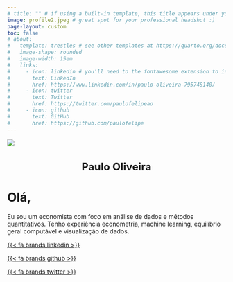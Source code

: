 ---
# title: "" # if using a built-in template, this title appears under your photo
image: profile2.jpeg # great spot for your professional headshot :) 
page-layout: custom
toc: false
# about: 
#   template: trestles # see other templates at https://quarto.org/docs/websites/website-about.html#templates
#   image-shape: rounded
#   image-width: 15em
#   links:
#     - icon: linkedin # you'll need to the fontawesome extension to include icons: https://github.com/quarto-ext/fontawesome
#       text: LinkedIn
#       href: https://www.linkedin.com/in/paulo-oliveira-795748140/
#     - icon: twitter
#       text: Twitter
#       href: https://twitter.com/paulofelipeao
#     - icon: github
#       text: GitHub
#       href: https://github.com/paulofelipe
---

::::: {.title-page}

::: {.title-container}

<div>
  <img src="profile3.jpeg" class="center-image">
  <h1 style="text-align: center;font-weight:700;font-size:1.5rem;">Paulo Oliveira</h1>
</div>

<div>
# Olá, {.title-home}

Eu sou um economista com foco em análise de dados e métodos quantitativos. Tenho experiência econometria, machine learning, equilíbrio geral computável e visualização de dados.


<div class="links-flex">
[{{< fa brands linkedin >}}](https://www.linkedin.com/in/paulo-oliveira-795748140/){.btn .btn-dark}

[{{< fa brands github >}}](https://github.com/paulofelipe){.btn .btn-dark}

[{{< fa brands twitter >}}]( https://twitter.com/paulofelipeao){.btn .btn-dark}
</div>

</div>


:::

:::::
